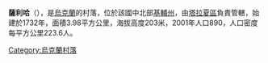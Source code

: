{{coord|49|37|12|N|30|26|43|E|scale:30000|display=title}}

'''薩利哈'''（{{lang-uk|Салиха}}），是[[烏克蘭|烏克蘭]]的村落，位於該國中北部[[基輔州|基輔州]]，由[[塔拉夏區|塔拉夏區]]負責管轄，始建於1732年，面積3.98平方公里，海拔高度203米，2001年人口890，人口密度每平方公里223.6人。

{{Ukraine-geo-stub}}
[[Category:烏克蘭村落|Category:烏克蘭村落]]